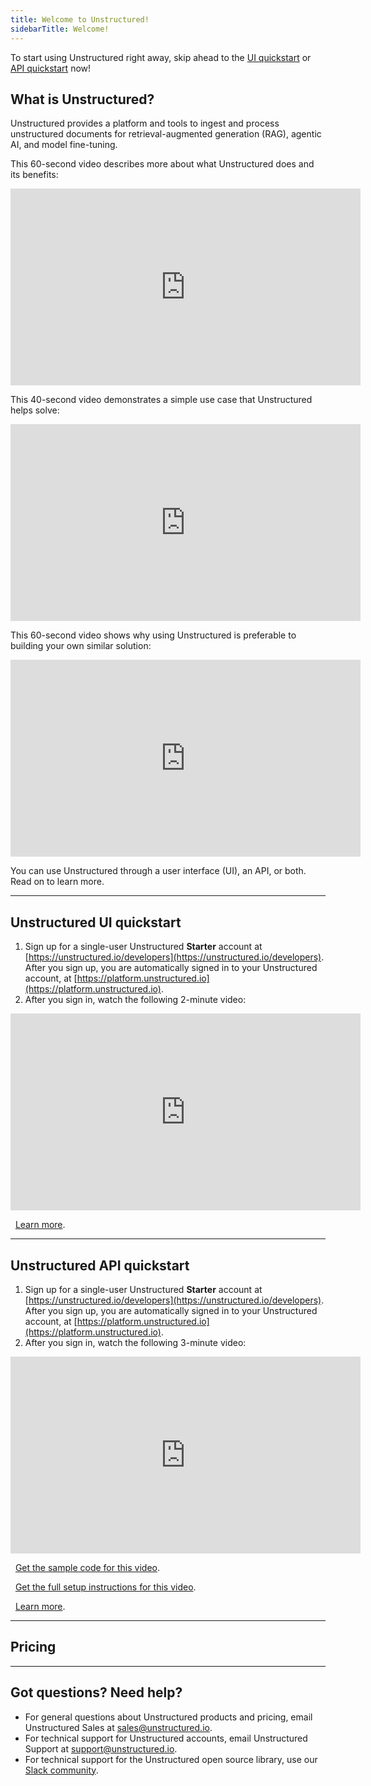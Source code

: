 ```yaml
---
title: Welcome to Unstructured!
sidebarTitle: Welcome!
---
```


<Tip>To start using Unstructured right away, skip ahead to the <Icon icon="desktop" /> [UI quickstart](#unstructured-ui-quickstart) or <Icon icon="rectangle-terminal" /> [API quickstart](#unstructured-api-quickstart) now!</Tip>

## What is Unstructured?

Unstructured provides a platform and tools to ingest and process unstructured documents for retrieval-augmented generation (RAG), agentic AI, and model fine-tuning.

This 60-second video describes more about what Unstructured does and its benefits:

<iframe
  width="560"
  height="315"
  src="https://www.youtube.com/embed/b2AcxJDXOLs"
  title="YouTube video player"
  frameborder="0"
  allow="accelerometer; autoplay; clipboard-write; encrypted-media; gyroscope; picture-in-picture"
  allowfullscreen
></iframe>

This 40-second video demonstrates a simple use case that Unstructured helps solve:

<iframe
  width="560"
  height="315"
  src="https://www.youtube.com/embed/E-tupjji22U"
  title="YouTube video player"
  frameborder="0"
  allow="accelerometer; autoplay; clipboard-write; encrypted-media; gyroscope; picture-in-picture"
  allowfullscreen
></iframe>

This 60-second video shows why using Unstructured is preferable to building your own similar solution:

<iframe
  width="560"
  height="315"
  src="https://www.youtube.com/embed/11Q2_5a-tZM"
  title="YouTube video player"
  frameborder="0"
  allow="accelerometer; autoplay; clipboard-write; encrypted-media; gyroscope; picture-in-picture"
  allowfullscreen
></iframe>

You can use Unstructured through a user interface (UI), an API, or both. Read on to learn more.

---

## <Icon icon="desktop" />    Unstructured UI quickstart

1. Sign up for a single-user Unstructured **Starter** account at [https://unstructured.io/developers](https://unstructured.io/developers). 
   After you sign up, you are automatically signed in to your Unstructured account, at [https://platform.unstructured.io](https://platform.unstructured.io).
2. After you sign in, watch the following 2-minute video:

<iframe
  width="560"
  height="315"
  src="https://www.youtube.com/embed/11Q2_5a-tZM"
  title="YouTube video player"
  frameborder="0"
  allow="accelerometer; autoplay; clipboard-write; encrypted-media; gyroscope; picture-in-picture"
  allowfullscreen
></iframe>

<Icon icon="person-chalkboard" />&nbsp;&nbsp;[Learn more](/ui/overview).

---

## <Icon icon="rectangle-terminal" />    Unstructured API quickstart

1. Sign up for a single-user Unstructured **Starter** account at [https://unstructured.io/developers](https://unstructured.io/developers). 
   After you sign up, you are automatically signed in to your Unstructured account, at [https://platform.unstructured.io](https://platform.unstructured.io).
2. After you sign in, watch the following 3-minute video:

<iframe
  width="560"
  height="315"
  src="https://www.youtube.com/embed/0EogKNU_BPU"
  title="YouTube video player"
  frameborder="0"
  allow="accelerometer; autoplay; clipboard-write; encrypted-media; gyroscope; picture-in-picture"
  allowfullscreen
></iframe>

<Icon icon="code" />&nbsp;&nbsp;[Get the sample code for this video](/api-reference/partition/quickstart#sample-code).

<Icon icon="gear" />&nbsp;&nbsp;[Get the full setup instructions for this video](/api-reference/partition/quickstart).

<Icon icon="person-chalkboard" />&nbsp;&nbsp;[Learn more](/api-reference/overview).

---

## <Icon icon="money-check-dollar" />    Pricing


<Pricing />

---

## <Icon icon="question" />    Got questions? Need help?

- For general questions about Unstructured products and pricing, email Unstructured Sales at [sales@unstructured.io](mailto:sales@unstructured.io).
- For technical support for Unstructured accounts, email Unstructured Support at [support@unstructured.io](mailto:support@unstructured.io).
- For technical support for the Unstructured open source library, use our [Slack community](https://short.unstructured.io/pzw05l7).